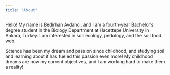 ---
title: "About"
---

Hello! My name is Bedirhan Avdancı, and I am a fourth-year Bachelor’s degree student in the Biology Department at Hacettepe University in Ankara, Turkey. I am interested in soil ecology, pedology, and the soil food web. 

Science has been my dream and passion since childhood, and studying soil and learning about it has fueled this passion even more! My childhood dreams are now my current objectives, and I am working hard to make them a reality!

